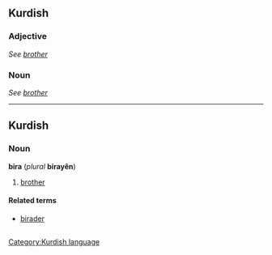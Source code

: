 ==Kurdish==
===Adjective===
''See [[brother]]''

===Noun===
''See [[brother]]''

----
==Kurdish==
===Noun===
'''bira''' (''plural'' '''birayên''')

#[[brother]]
==== Related terms ====
*[[birader]]
=={{ku}}==
[[Category:Kurdish language]]